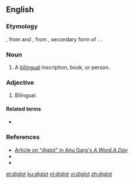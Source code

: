 ==English==

===Etymology===
{{borrowing|grc|δίγλωττις||two-tongued|lang=en}}, from {{m|grc|δίς||twice}} and {{m|grc|γλωττίς}}, from {{m|grc|γλῶττα}}, secondary form of {{m|grc|γλῶσσα||tongue, language}}. {{confix|di|glot|lang=en}}.

===Noun===
{{en-noun}}

# A [[bilingual]] inscription, book, or person.

===Adjective===
{{en-adj|-}}

# Bilingual.

====Related terms====
* {{l|en|polyglot}}

===References===
* [http://wordsmith.org/words/diglot.html Article on "diglot" in Anu Garg's ''A.Word.A.Day'']
* {{R:SAOB online|glottis}}
* {{R:SAOB online|glosa}}

[[et:diglot]]
[[ku:diglot]]
[[nl:diglot]]
[[vi:diglot]]
[[zh:diglot]]